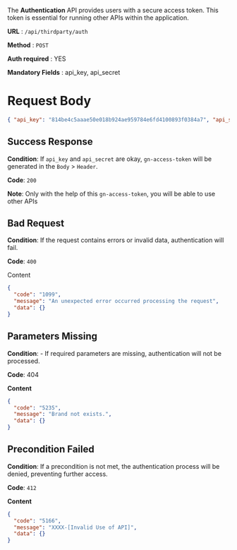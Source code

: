 The **Authentication** API provides users with a secure access token. This token is essential for running other APIs within the application.

**URL**  :  `/api/thirdparty/auth`

**Method**  :  `POST`

**Auth required**  : YES

**Mandatory Fields** : api_key, api_secret


# Request Body

```json
{ "api_key": "814be4c5aaae50e018b924ae959784e6fd4100893f0384a7", "api_secret": "09c6acb39484c937cc8f2ec3b8491d70" }
```

## Success Response

**Condition**: If `api_key` and `api_secret` are okay, `gn-access-token` will be generated  in the `Body` > `Header`.

**Code**: `200`

 
**Note**: Only with the help of this `gn-access-token`, you will be able to use other APIs


## Bad Request

**Condition**: If the request contains errors or invalid data, authentication will fail.

**Code**: `400`

Content

```json
{
  "code": "1099",
  "message": "An unexpected error occurred processing the request",
  "data": {}
}

```

## Parameters Missing

**Condition**: -   If required parameters are missing, authentication will not be processed.

**Code**: 404

**Content**
```json
{
  "code": "5235",
  "message": "Brand not exists.",
  "data": {}
}
```

##   Precondition Failed

**Condition**: If a precondition is not met, the authentication process will be denied, preventing further access.

**Code**: `412`

**Content**
```json
{
  "code": "5166",
  "message": "XXXX-[Invalid Use of API]",
  "data": {}
}
```
